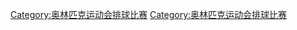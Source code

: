 {{Navbox
|name = 奥林匹克运动会排球比赛
|title = [[File:Olympic rings.svg|30px]] [[夏季奥林匹克运动会排球比赛|奥林匹克运动会排球比赛]]
| bodyclass = hlist
| basestyle = background:#BFD7FF;
| image = [[Image:Volleyball (indoor) pictogram.svg|50px]]
|list1 =
* {{Color|#AAA|1896}}
* {{Color|#AAA|1900}}
* {{Color|#AAA|1904}}
* {{Color|#AAA|1908}}
* {{Color|#AAA|1912}}
* {{Color|#AAA|1920}}
* {{Color|#AAA|1924}}
* {{Color|#AAA|1928}}
* {{Color|#AAA|1932}}
* {{Color|#AAA|1936}}
* {{Color|#AAA|1948}}
* {{Color|#AAA|1952}}
* {{Color|#AAA|1956}}
* {{Color|#AAA|1960}}
* [[1964年夏季奥林匹克运动会排球比赛|1964]]
** [[1964年夏季奧林匹克運動會男子排球比賽|男子]]
** [[1964年夏季奧林匹克運動會女子排球比賽|女子]]
* [[1968年夏季奧林匹克運動會排球比賽|1968]]
** [[1968年夏季奧林匹克運動會男子排球比賽|男子]]
** [[1968年夏季奧林匹克運動會女子排球比賽|女子]]
* [[1972年夏季奧林匹克運動會排球比賽|1972]]
** [[1972年夏季奧林匹克運動會男子排球比賽|男子]]
** [[1972年夏季奧林匹克運動會女子排球比賽|女子]]
* [[1976年夏季奧林匹克運動會排球比賽|1976]]
** [[1976年夏季奧林匹克運動會男子排球比賽|男子]]
** [[1976年夏季奧林匹克運動會女子排球比賽|女子]]
* [[1980年夏季奧林匹克運動會排球比賽|1980]]
** [[1980年夏季奧林匹克運動會男子排球比賽|男子]]
** [[1980年夏季奧林匹克運動會女子排球比賽|女子]]
* [[1984年夏季奧林匹克運動會排球比賽|1984]]
** [[1984年夏季奧林匹克運動會男子排球比賽|男子]]
** [[1984年夏季奧林匹克運動會女子排球比賽|女子]]
* [[1988年夏季奧林匹克運動會排球比賽|1988]]
** [[1988年夏季奧林匹克運動會男子排球比賽|男子]]
** [[1988年夏季奧林匹克運動會女子排球比賽|女子]]
* [[1992年夏季奧林匹克運動會排球比賽|1992]]
** [[1992年夏季奧林匹克運動會男子排球比賽|男子]]
** [[1992年夏季奧林匹克運動會女子排球比賽|女子]]
* [[1996年夏季奧林匹克運動會排球比賽|1996]]
** [[1996年夏季奧林匹克運動會男子排球比賽|男子]]
** [[1996年夏季奧林匹克運動會女子排球比賽|女子]]
* [[2000年夏季奧林匹克運動會排球比賽|2000]]
** [[2000年夏季奧林匹克運動會男子排球比賽|男子]]
** [[2000年夏季奧林匹克運動會女子排球比賽|女子]]
* [[2004年夏季奥林匹克运动会排球比赛|2004]]
** [[2004年夏季奧林匹克運動會男子排球比賽|男子]]
** [[2004年夏季奧林匹克運動會女子排球比賽|女子]]
* [[2008年夏季奧林匹克運動會排球比賽|2008]]
** [[2008年夏季奧林匹克運動會男子排球比賽|男子]]
** [[2008年夏季奧林匹克運動會女子排球比賽|女子]]
* [[2012年夏季奧林匹克運動會排球比賽|2012]]
** [[2012年夏季奧林匹克運動會男子排球比賽|男子]]
** [[2012年夏季奧林匹克運動會女子排球比賽|女子]]
* [[2016年夏季奧林匹克運動會排球比賽|2016]]
** [[2016年夏季奧林匹克運動會男子排球比賽|男子]]
** [[2016年夏季奧林匹克運動會女子排球比賽|女子]]
* [[2020年夏季奧林匹克運動會排球比賽|2020]]
** [[2020年夏季奧林匹克運動會男子排球比賽|男子]]
** [[2020年夏季奧林匹克運動會女子排球比賽|女子]]

| belowclass = hlist
| below = 
* [[奥林匹克运动会排球奖牌得主列表|獎牌得主列表]]
* [[奧運排球場館列表|奧運場館列表]]
| belowstyle = background-color:#BFD7FF;
}}<includeonly>[[Category:奥林匹克运动会排球比赛]]</includeonly><noinclude>
[[Category:奥林匹克运动会排球比赛]]
[[Category:夏季奧林匹克運動會比賽項目模板|{{PAGENAME}}]]
</noinclude>